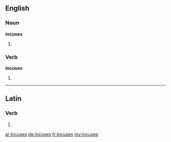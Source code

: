==English==

===Noun===
'''incuses'''

# {{plural of|incuse}}

===Verb===
'''incuses'''

# {{third-person singular of|incuse}}

----

==Latin==

===Verb===
{{la-verb-form|incūsēs}}

# {{conjugation of|[[incuso#Latin|incūsō]]||2|s|pres|act|sub}}

[[ar:incuses]]
[[de:incuses]]
[[fr:incuses]]
[[my:incuses]]
